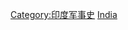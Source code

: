 {{Catnav|頁面分類|各種主題的頁面分類|按國家分類|各國軍事|各国战争}}
{{Catnav|頁面分類|各種主題的頁面分類|按國家分類|各國軍事|印度军事}}
{{Catnav|頁面分類|各種主題的頁面分類|按國家分類|各國歷史|印度歷史}}
{{Catnav|頁面分類|历史|各國歷史|印度歷史}}

[[Category:印度军事史|Category:印度军事史]]
[[Category:各国战争|India]]